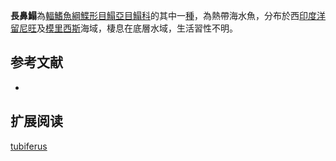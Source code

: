 {{Speciesbox
| name = 長鼻鰨
| status = NE
| status_system = IUCN3.1
| image = 
| image_width = 250px
| genus = Soleichthys
| species = tubiferus
| authority = [[Peters|Peters]], [[1876|1876]]
| synonyms = *''Solea tubifera,Peters, 1876''
*''Soleichthys tubifer,Peters, 1876''
*''Soleichthys tubifera,Peters, 1876''
*''Solea borbonica,Regan, 1905''
*''Aesopia borbonica,Regan, 1905''
}}

'''長鼻鰨'''為[[輻鰭魚綱|輻鰭魚綱]][[鰈形目|鰈形目]][[鰨亞目|鰨亞目]][[鰨科|鰨科]]的其中一[[種|種]]，為熱帶海水魚，分布於西[[印度洋|印度洋]][[留尼旺|留尼旺]]及[[模里西斯|模里西斯]]海域，棲息在底層水域，生活習性不明。
==参考文献==
*{{FishBase_species|genus=Soleichthys|species=tubiferus|year=2014|month=4}}

== 扩展阅读 ==
{{refbegin}}
{{wikispecies-inline|Soleichthys tubiferus|長鼻鰨}}
{{refend}}
{{Taxonbar|from=Q1289799}}

[[Category:長鼻鰨屬|tubiferus]]


{{魚類小作品}}